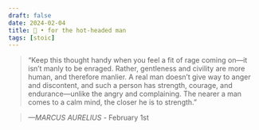 ```yaml
---
draft: false 
date: 2024-02-04
title: 🗿 • for the hot-headed man
tags: [stoic]
---
```


>  “Keep this thought handy when you feel a fit of rage coming on—it isn’t manly to be enraged. Rather, gentleness and civility are more human, and therefore manlier. A real man doesn’t give way to anger and discontent, and such a person has strength, courage, and endurance—unlike the angry and complaining. The nearer a man comes to a calm mind, the closer he is to strength.”

> *—MARCUS AURELIUS* - February 1st